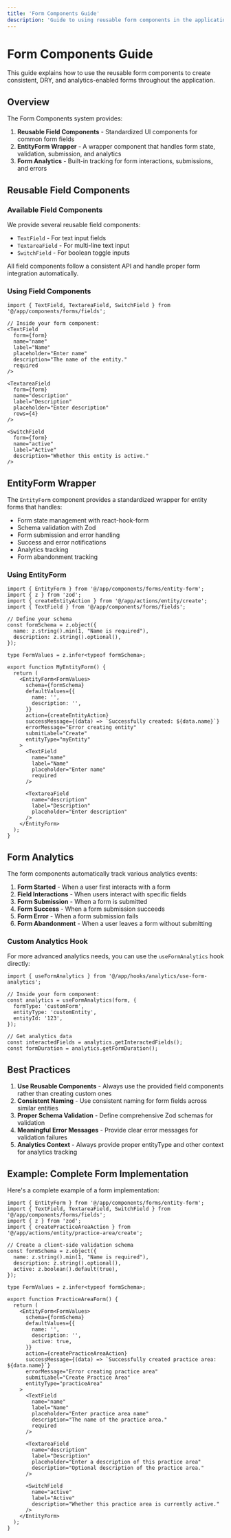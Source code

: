 ```yaml
---
title: 'Form Components Guide'
description: 'Guide to using reusable form components in the application'
---
```


# Form Components Guide

This guide explains how to use the reusable form components to create consistent, DRY, and analytics-enabled forms throughout the application.

## Overview

The Form Components system provides:

1. **Reusable Field Components** - Standardized UI components for common form fields
2. **EntityForm Wrapper** - A wrapper component that handles form state, validation, submission, and analytics
3. **Form Analytics** - Built-in tracking for form interactions, submissions, and errors

## Reusable Field Components

### Available Field Components

We provide several reusable field components:

- `TextField` - For text input fields
- `TextareaField` - For multi-line text input
- `SwitchField` - For boolean toggle inputs

All field components follow a consistent API and handle proper form integration automatically.

### Using Field Components

```tsx
import { TextField, TextareaField, SwitchField } from '@/app/components/forms/fields';

// Inside your form component:
<TextField
  form={form}
  name="name"
  label="Name"
  placeholder="Enter name"
  description="The name of the entity."
  required
/>

<TextareaField
  form={form}
  name="description"
  label="Description"
  placeholder="Enter description"
  rows={4}
/>

<SwitchField
  form={form}
  name="active"
  label="Active"
  description="Whether this entity is active."
/>
```

## EntityForm Wrapper

The `EntityForm` component provides a standardized wrapper for entity forms that handles:

- Form state management with react-hook-form
- Schema validation with Zod
- Form submission and error handling
- Success and error notifications
- Analytics tracking
- Form abandonment tracking

### Using EntityForm

```tsx
import { EntityForm } from '@/app/components/forms/entity-form';
import { z } from 'zod';
import { createEntityAction } from '@/app/actions/entity/create';
import { TextField } from '@/app/components/forms/fields';

// Define your schema
const formSchema = z.object({
  name: z.string().min(1, "Name is required"),
  description: z.string().optional(),
});

type FormValues = z.infer<typeof formSchema>;

export function MyEntityForm() {
  return (
    <EntityForm<FormValues>
      schema={formSchema}
      defaultValues={{
        name: '',
        description: '',
      }}
      action={createEntityAction}
      successMessage={(data) => `Successfully created: ${data.name}`}
      errorMessage="Error creating entity"
      submitLabel="Create"
      entityType="myEntity"
    >
      <TextField
        name="name"
        label="Name"
        placeholder="Enter name"
        required
      />
      
      <TextareaField
        name="description"
        label="Description"
        placeholder="Enter description"
      />
    </EntityForm>
  );
}
```

## Form Analytics

The form components automatically track various analytics events:

1. **Form Started** - When a user first interacts with a form
2. **Field Interactions** - When users interact with specific fields
3. **Form Submission** - When a form is submitted
4. **Form Success** - When a form submission succeeds
5. **Form Error** - When a form submission fails
6. **Form Abandonment** - When a user leaves a form without submitting

### Custom Analytics Hook

For more advanced analytics needs, you can use the `useFormAnalytics` hook directly:

```tsx
import { useFormAnalytics } from '@/app/hooks/analytics/use-form-analytics';

// Inside your form component:
const analytics = useFormAnalytics(form, {
  formType: 'customForm',
  entityType: 'customEntity',
  entityId: '123',
});

// Get analytics data
const interactedFields = analytics.getInteractedFields();
const formDuration = analytics.getFormDuration();
```

## Best Practices

1. **Use Reusable Components** - Always use the provided field components rather than creating custom ones
2. **Consistent Naming** - Use consistent naming for form fields across similar entities
3. **Proper Schema Validation** - Define comprehensive Zod schemas for validation
4. **Meaningful Error Messages** - Provide clear error messages for validation failures
5. **Analytics Context** - Always provide proper entityType and other context for analytics tracking

## Example: Complete Form Implementation

Here's a complete example of a form implementation:

```tsx
import { EntityForm } from '@/app/components/forms/entity-form';
import { TextField, TextareaField, SwitchField } from '@/app/components/forms/fields';
import { z } from 'zod';
import { createPracticeAreaAction } from '@/app/actions/entity/practice-area/create';

// Create a client-side validation schema
const formSchema = z.object({
  name: z.string().min(1, "Name is required"),
  description: z.string().optional(),
  active: z.boolean().default(true),
});

type FormValues = z.infer<typeof formSchema>;

export function PracticeAreaForm() {
  return (
    <EntityForm<FormValues>
      schema={formSchema}
      defaultValues={{
        name: '',
        description: '',
        active: true,
      }}
      action={createPracticeAreaAction}
      successMessage={(data) => `Successfully created practice area: ${data.name}`}
      errorMessage="Error creating practice area"
      submitLabel="Create Practice Area"
      entityType="practiceArea"
    >
      <TextField
        name="name"
        label="Name"
        placeholder="Enter practice area name"
        description="The name of the practice area."
        required
      />
      
      <TextareaField
        name="description"
        label="Description"
        placeholder="Enter a description of this practice area"
        description="Optional description of the practice area."
      />
      
      <SwitchField
        name="active"
        label="Active"
        description="Whether this practice area is currently active."
      />
    </EntityForm>
  );
}
```
